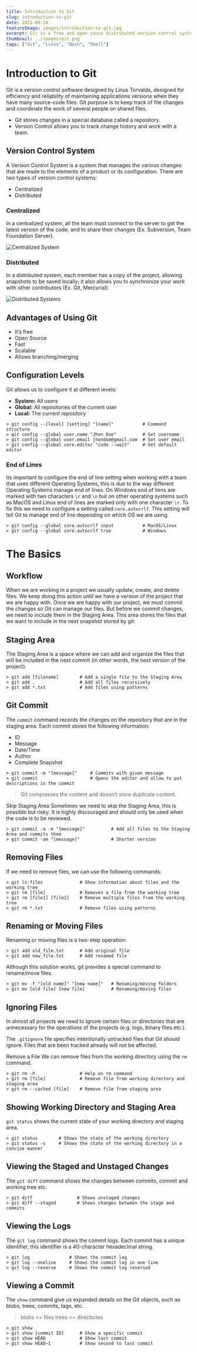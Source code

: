 ---
title: Introduction to Git
slug: introduction-to-git
date: 2021-09-19
featureImage: images/introduction-to-git.jpg
excerpt: Git is a free and open souce distributed version control system.
thumbnail: ../images/git.png
tags: ["Git", "Linux", "Bash", "Shell"]
---

# Introduction to Git

Git is a version control software designed by Linus Torvalds, designed for efficiency and reliability of maintaining applications versions when they have many source-code files. Git purpose is to keep track of file changes and coordinate the work of several people on shared files.

- Git stores changes in a special database called a repository.
- Version Control allows you to track change history and work with a team.

## Version Control System

A Version Control System is a system that manages the various changes that are made to the elements of a product or its configuration. There are two types of version control systems:

- Centralized
- Distributed

### Centralized

In a centralized system, all the team must connect to the server to get the latest version of the code, and to share their changes (Ex. Subversion, Team Foundation Server).

![Centralized System](/images/centralized-git.png)

### Distributed

In a distributed system, each member has a copy of the project, allowing snapshots to be saved locally; it also allows you to synchronize your work with other contributors (Ex. Git, Mercurial).

![Distributed Systems](/images/distributed-git.png)

## Advantages of Using Git

- It’s free
- Open Source
- Fast
- Scalable
- Allows branching/merging

## Configuration Levels

Git allows us to configure it at different levels:

- **System:** All users
- **Global:** All repositories of the current user
- **Local:** The current repository

```shell
> git config --[level] [setting] "[name]"           # Command structure
> git config --global user.name "Jhon Doe"          # Set username
> git config --global user.email jhondoe@gmail.com  # Set user email
> git config --global core.editor "code --wait"     # Set default editor
```

### End of Lines

Its important to configure the end of line setting when working with a team that uses different Operating Systems, this is due to the way different Operating Systems manage end of lines. On Windows end of liens are marked with two characters `\r` and `\n` but on other operating systems such as MacOS and Linux end of lines are marked only with one character `\r`. To fix this we need to configure a setting called `core.autocrlf`. This setting will tell Git to manage end of line depending on which OS we are using.

```shell
> git config --global core.autocrlf input           # MacOS/Linux
> git config --global core.autocrlf true            # Windows
```

# The Basics

## Workflow

When we are working in a project we usually update, create, and delete files. We keep doing this action until we have a version of the project that we are happy with. Once we are happy with our project, we must commit the changes so Git can manage our files. But before we commit changes, we need to include them in the Staging Area. This area stores the files that we want to include in the next snapshot stored by git.

<!--Image -->

## Staging Area

The Staging Area is a space where we can add and organize the files that will be included in the next commit (in other words, the next version of the project).

```shell
> git add [filename]        # Add a single file to the Staging Area
> git add .                 # Add all files recursively
> git add *.txt             # Add files using patterns
```

## Git Commit

The `commit` command records the changes on the repository that are in the staging area. Each commit stores the following information:

- ID
- Message
- Date/Time
- Author
- Complete Snapshot

```shell
> git commit -m "[message]"     # Commits with given message
> git commit                    # Opens the editor and allow to put descriptions in the commit
```

> Git compresses the content and doesn’t store duplicate content.

Skip Staging Area
Sometimes we need to skip the Staging Area, this is possible but risky. It is highly discouraged and should only be used when the code is to be reviewed.

```shell
> git commit -a -m "[message]"          # Add all files to the Staging Area and commits them
> git commit -am "[message]"            # Shorter version
```

## Removing Files

If we need to remove files, we can use the following commands:

```shell
> git ls-files              # Show information about files and the working tree
> git rm [file]             # Removes a file from the working tree
> git rm [file1] [file2]    # Remove multiple files from the working tree
> git rm *.txt              # Remove files using patterns
```

## Renaming or Moving Files

Renaming or moving files is a two-step operation:

```shell
> git add old_file.txt      # Add original file
> git add new_file.txt      # Add renamed file
```

Although this solution works, git provides a special command to rename/move files.

```shell
> git mv -f "[old name]" "[new name]"   # Renaming/moving folders
> git mv [old file] [new file]          # Renaming/moving files
```

## Ignoring Files

In almost all projects we need to ignore certain files or directories that are unnecessary for the operations of the projects (e.g. logs, binary files etc.).

The `.gitignore` file specifies intentionally untracked files that Git should ignore. Files that are been tracked already will not be affected.

Remove a File
We can remove files from the working directory using the `rm` command.

```shell
> git rm -h                 # Help on rm command
> git rm [file]             # Remove file from working directory and staging area
> git rm --cached [file]    # Remove file from staging area
```

## Showing Working Directory and Staging Area

`git status` shows the current state of your working directory and staging area.

```shell
> git status        # Shows the state of the working directory
> git status -s     # Shows the state of the working directory in a concise manner
```

## Viewing the Staged and Unstaged Changes

The `git diff` command shows the changes between commits, commit and working tree etc.

```shell
> git diff                 # Shows unstaged changes
> git diff --staged        # Shows changes between the stage and commits
```

## Viewing the Logs

The `git log` command shows the commit logs. Each commit has a unique identifier, this identifier is a 40-character hexadecimal string.

```shell
> git log               # Shows the commit log
> git log --oneline     # Shows the commit log in one line
> git log --reverse     # Shows the commit log reversed
```

## Viewing a Commit

The `show` command give us expanded details on the Git objects, such as blobs, trees, commits, tags, etc.

> blobs == files
> trees == directories

```shell
> git show
> git show [commit ID]      # Show a specific commit
> git show HEAD             # Show last commit
> git show HEAD~1           # Show second to last commit
```
